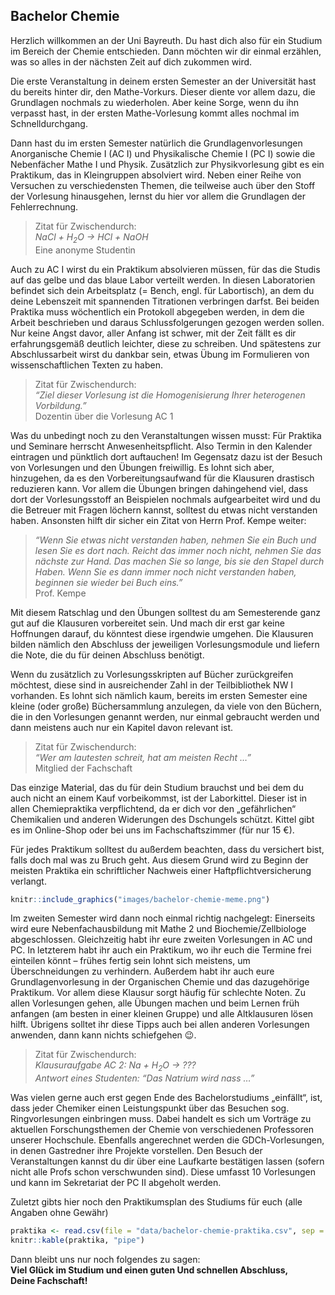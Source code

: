 ## Bachelor Chemie

Herzlich willkommen an der Uni Bayreuth. Du hast dich also für ein Studium im Bereich der Chemie entschieden.
Dann möchten wir dir einmal erzählen, was so alles in der nächsten Zeit auf dich zukommen wird.

Die erste Veranstaltung in deinem ersten Semester an der Universität hast du bereits hinter dir, den Mathe-Vorkurs.
Dieser diente vor allem dazu, die Grundlagen nochmals zu wiederholen. Aber keine Sorge, wenn du ihn verpasst hast, in der ersten Mathe-Vorlesung kommt alles nochmal im Schnelldurchgang.

Dann hast du im ersten Semester natürlich die Grundlagenvorlesungen Anorganische Chemie I (AC I) und Physikalische Chemie I (PC I) sowie die Nebenfächer Mathe I und Physik.
Zusätzlich zur Physikvorlesung gibt es ein Praktikum, das in Kleingruppen absolviert wird. Neben einer Reihe von Versuchen zu verschiedensten Themen,
die teilweise auch über den Stoff der Vorlesung hinausgehen, lernst du hier vor allem die Grundlagen der Fehlerrechnung.

> Zitat für Zwischendurch:<br>
> *NaCl + H~2~O -> HCl + NaOH*<br>
> Eine anonyme Studentin

Auch zu AC I wirst du ein Praktikum absolvieren müssen, für das die Studis auf das gelbe und das blaue Labor verteilt werden.
In diesen Laboratorien befindet sich dein Arbeitsplatz (= Bench, engl. für Labortisch), an dem du deine Lebenszeit mit spannenden Titrationen verbringen darfst.
Bei beiden Praktika muss wöchentlich ein Protokoll abgegeben werden, in dem die Arbeit beschrieben und daraus Schlussfolgerungen gezogen werden sollen.
Nur keine Angst davor, aller Anfang ist schwer, mit der Zeit fällt es dir erfahrungsgemäß deutlich leichter, diese zu schreiben.
Und spätestens zur Abschlussarbeit wirst du dankbar sein, etwas Übung im Formulieren von wissenschaftlichen Texten zu haben.

> Zitat für Zwischendurch:<br>
> *"Ziel dieser Vorlesung ist die Homogenisierung Ihrer heterogenen Vorbildung."*<br>
> Dozentin über die Vorlesung AC 1

Was du unbedingt noch zu den Veranstaltungen wissen musst: Für Praktika und Seminare herrscht Anwesenheitspflicht.
Also Termin in den Kalender eintragen und pünktlich dort auftauchen! Im Gegensatz dazu ist der Besuch von Vorlesungen und den Übungen freiwillig.
Es lohnt sich aber, hinzugehen, da es den Vorbereitungsaufwand für die Klausuren drastisch reduzieren kann.
Vor allem die Übungen bringen dahingehend viel, dass dort der Vorlesungsstoff an Beispielen nochmals aufgearbeitet wird und du die Betreuer mit Fragen löchern kannst, solltest du etwas nicht verstanden haben.
Ansonsten hilft dir sicher ein Zitat von Herrn Prof. Kempe weiter:

> *"Wenn Sie etwas nicht verstanden haben, nehmen Sie ein Buch und lesen Sie es dort nach.
> Reicht das immer noch nicht, nehmen Sie das nächste zur Hand. Das machen Sie so lange, bis sie den Stapel durch Haben.
> Wenn Sie es dann immer noch nicht verstanden haben, beginnen sie wieder bei Buch eins."*<br>
> Prof. Kempe

Mit diesem Ratschlag und den Übungen solltest du am Semesterende ganz gut auf die Klausuren vorbereitet sein. Und mach dir erst gar keine Hoffnungen darauf, du könntest diese irgendwie umgehen.
Die Klausuren bilden nämlich den Abschluss der jeweiligen Vorlesungsmodule und liefern die Note, die du für deinen Abschluss benötigt.

Wenn du zusätzlich zu Vorlesungsskripten auf Bücher zurückgreifen möchtest, diese sind in ausreichender Zahl in der Teilbibliothek NW I vorhanden.
Es lohnt sich nämlich kaum, bereits im ersten Semester eine kleine (oder große) Büchersammlung anzulegen, da viele von den Büchern, die in den Vorlesungen genannt werden,
nur einmal gebraucht werden und dann meistens auch nur ein Kapitel davon relevant ist.

> Zitat für Zwischendurch:<br>
> *"Wer am lautesten schreit, hat am meisten Recht ..."*<br>
> Mitglied der Fachschaft

Das einzige Material, das du für dein Studium brauchst und bei dem du auch nicht an einem Kauf vorbeikommst, ist der Laborkittel.
Dieser ist in allen Chemiepraktika verpflichtend, da er dich vor den „gefährlichen“ Chemikalien und anderen Widerungen des Dschungels schützt.
Kittel gibt es im Online-Shop oder bei uns im Fachschaftszimmer (für nur 15 €).

Für jedes Praktikum solltest du außerdem beachten, dass du versichert bist, falls doch mal was zu Bruch geht.
Aus diesem Grund wird zu Beginn der meisten Praktika ein schriftlicher Nachweis einer Haftpflichtversicherung verlangt.

```r
knitr::include_graphics("images/bachelor-chemie-meme.png")
```

Im zweiten Semester wird dann noch einmal richtig nachgelegt: Einerseits wird eure Nebenfachausbildung mit Mathe 2 und Biochemie/Zellbiologe abgeschlossen.
Gleichzeitig habt ihr eure zweiten Vorlesungen in AC und PC. In letzterem habt ihr auch ein Praktikum, wo ihr euch die Termine frei einteilen könnt –
frühes fertig sein lohnt sich meistens, um Überschneidungen zu verhindern. Außerdem habt ihr auch eure Grundlagenvorlesung in der Organischen Chemie und das dazugehörige Praktikum.
Vor allem diese Klausur sorgt häufig für schlechte Noten. Zu allen Vorlesungen gehen, alle Übungen machen und beim Lernen früh anfangen (am besten in einer kleinen Gruppe) und alle Altklausuren lösen hilft.
Übrigens solltet ihr diese Tipps auch bei allen anderen Vorlesungen anwenden, dann kann nichts schiefgehen 😉.

> Zitat für Zwischendurch:<br>
> *Klausuraufgabe AC 2: Na + H~2~O -> ???*<br>
> *Antwort eines Studenten: "Das Natrium wird nass ..."*<br>

Was vielen gerne auch erst gegen Ende des Bachelorstudiums „einfällt“, ist, dass jeder Chemiker einen Leistungspunkt über das Besuchen sog. Ringvorlesungen einbringen muss.
Dabei handelt es sich um Vorträge zu aktuellen Forschungsthemen der Chemie von verschiedenen Professoren unserer Hochschule.
Ebenfalls angerechnet werden die GDCh-Vorlesungen, in denen Gastredner ihre Projekte vorstellen. Den Besuch der Veranstaltungen kannst du dir über eine Laufkarte bestätigen lassen
(sofern nicht alle Profs schon verschwunden sind). Diese umfasst 10 Vorlesungen und kann im Sekretariat der PC II abgeholt werden.

Zuletzt gibts hier noch den Praktikumsplan des Studiums für euch (alle Angaben ohne Gewähr)

```r
praktika <- read.csv(file = "data/bachelor-chemie-praktika.csv", sep = ";")
knitr::kable(praktika, "pipe")
```

Dann bleibt uns nur noch folgendes zu sagen:<br>
**Viel Glück im Studium und einen guten Und schnellen Abschluss,**<br>
**Deine Fachschaft!**